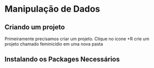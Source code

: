 # Manipulação de Dados

## Criando um projeto

Primeiramente precisamos criar um projeto. Clique no icone +R crie um projeto chamado feminicídio em uma nova pasta

## Instalando os Packages Necessários
